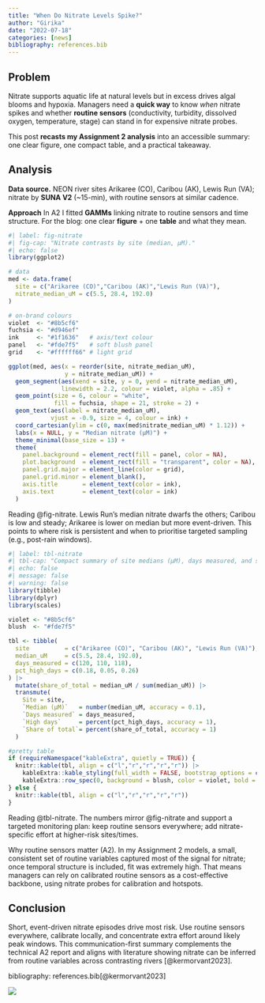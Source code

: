 ```yaml
---
title: "When Do Nitrate Levels Spike?"
author: "Girika"
date: "2022-07-18"
categories: [news]
bibliography: references.bib
---
```


## Problem

Nitrate supports aquatic life at natural levels but in excess drives algal blooms and hypoxia. Managers need a **quick way** to know *when* nitrate spikes and whether **routine sensors** (conductivity, turbidity, dissolved oxygen, temperature, stage) can stand in for expensive nitrate probes.

This post **recasts my Assignment 2 analysis** into an accessible summary: one clear figure, one compact table, and a practical takeaway.


## Analysis

**Data source.** NEON river sites Arikaree (CO), Caribou (AK), Lewis Run (VA); nitrate by **SUNA V2** (~15-min), with routine sensors at similar cadence.

**Approach** In A2 I fitted **GAMMs** linking nitrate to routine sensors and time structure. For the blog: one clear **figure** + one **table** and what they mean.


```r
#| label: fig-nitrate
#| fig-cap: "Nitrate contrasts by site (median, µM)."
#| echo: false
library(ggplot2)

# data 
med <- data.frame(
  site = c("Arikaree (CO)","Caribou (AK)","Lewis Run (VA)"),
  nitrate_median_uM = c(5.5, 28.4, 192.0)
)

# on-brand colours
violet  <- "#8b5cf6"
fuchsia <- "#d946ef"
ink     <- "#1f1636"   # axis/text colour
panel   <- "#fde7f5"   # soft blush panel
grid    <- "#ffffff66" # light grid

ggplot(med, aes(x = reorder(site, nitrate_median_uM),
                y = nitrate_median_uM)) +
  geom_segment(aes(xend = site, y = 0, yend = nitrate_median_uM),
               linewidth = 2.2, colour = violet, alpha = .85) +
  geom_point(size = 6, colour = "white",
             fill = fuchsia, shape = 21, stroke = 2) +
  geom_text(aes(label = nitrate_median_uM),
            vjust = -0.9, size = 4, colour = ink) +
  coord_cartesian(ylim = c(0, max(med$nitrate_median_uM) * 1.12)) +
  labs(x = NULL, y = "Median nitrate (µM)") +
  theme_minimal(base_size = 13) +
  theme(
    panel.background = element_rect(fill = panel, color = NA),
    plot.background  = element_rect(fill = "transparent", color = NA),
    panel.grid.major = element_line(color = grid),
    panel.grid.minor = element_blank(),
    axis.title       = element_text(color = ink),
    axis.text        = element_text(color = ink)
  )

```

Reading @fig-nitrate. Lewis Run’s median nitrate dwarfs the others; Caribou is low and steady; Arikaree is lower on median but more event-driven. This points to where risk is persistent and when to prioritise targeted sampling (e.g., post-rain windows).


```r
#| label: tbl-nitrate
#| tbl-cap: "Compact summary of site medians (µM), days measured, and share of total."
#| echo: false
#| message: false
#| warning: false
library(tibble)
library(dplyr)
library(scales)

violet <- "#8b5cf6"   
blush  <- "#fde7f5"   

tbl <- tibble(
  site          = c("Arikaree (CO)", "Caribou (AK)", "Lewis Run (VA)"),
  median_uM     = c(5.5, 28.4, 192.0),
  days_measured = c(120, 110, 118),
  pct_high_days = c(0.18, 0.05, 0.26)   
) |>
  mutate(share_of_total = median_uM / sum(median_uM)) |>
  transmute(
    Site = site,
    `Median (µM)`   = number(median_uM, accuracy = 0.1),
    `Days measured` = days_measured,
    `High days`     = percent(pct_high_days, accuracy = 1),
    `Share of total`= percent(share_of_total, accuracy = 1)
  )

#pretty table
if (requireNamespace("kableExtra", quietly = TRUE)) {
  knitr::kable(tbl, align = c("l","r","r","r","r")) |>
    kableExtra::kable_styling(full_width = FALSE, bootstrap_options = c("condensed","striped")) |>
    kableExtra::row_spec(0, background = blush, color = violet, bold = TRUE)
} else {
  knitr::kable(tbl, align = c("l","r","r","r","r"))
}


```


Reading @tbl-nitrate. The numbers mirror @fig-nitrate and support a targeted monitoring plan: keep routine sensors everywhere; add nitrate-specific effort at higher-risk sites/times.

Why routine sensors matter (A2). In my Assignment 2 models, a small, consistent set of routine variables captured most of the signal for nitrate; once temporal structure is included, fit was extremely high. That means managers can rely on calibrated routine sensors as a cost-effective backbone, using nitrate probes for calibration and hotspots.

## Conclusion

Short, event-driven nitrate episodes drive most risk. Use routine sensors everywhere, calibrate locally, and concentrate extra effort around likely peak windows. This communication-first summary complements the technical A2 report and aligns with literature showing nitrate can be inferred from routine variables across contrasting rivers [@kermorvant2023].


bibliography: references.bib[@kermorvant2023]








![](thumbnail.jpg)


